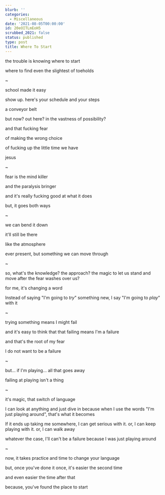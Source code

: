 ```yaml
---
blurb: ''
categories:
  - Miscellaneous
date: '2021-08-05T00:00:00'
id: 20eOITLmEoH5
scrubbed_2021: false
status: published
type: post
title: Where To Start
---
```


the trouble is knowing where to start

where to find even the slightest of toeholds

~

school made it easy

show up. here's your schedule and your steps

a conveyor belt

but now? out here? in the vastness of possibility?

and that fucking fear

of making the wrong choice

of fucking up the little time we have

jesus

~

fear is the mind killer 

and the paralysis bringer 

and it's really fucking good at what it does

but, it goes both ways

~ 

we can bend it down

it'll still be there

like the atmosphere

ever present, but something we can move through

~

so, what's the knowledge? the approach? the magic to let us stand and move after the fear washes over us?

for me, it's changing a word

Instead of saying "I'm going to *try*" something new, I say "I'm going to *play*" with it

~ 

trying something means I might fail

and it's easy to think that that failing means I'm a failure

and that's the root of my fear

I do not want to be a failure

~ 

but... if I'm playing... all that goes away

failing at playing isn't a thing

~

it's magic, that switch of language 

I can look at anything and just dive in because when I use the words "I'm just playing around", that's what it becomes

If it ends up taking me somewhere, I can get serious with it. or, I can keep playing with it. or, I can walk away

whatever the case, I'll can't be a failure because I was just playing around

~ 

now, it takes practice and time to change your language

but, once you've done it once, it's easier the second time

and even easier the time after that

because, you've found the place to start
